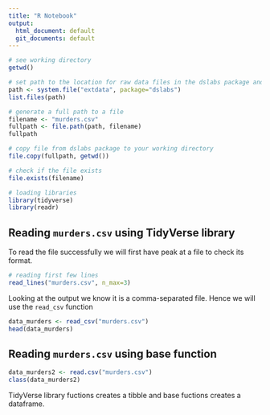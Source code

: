 ```yaml
---
title: "R Notebook"
output:
  html_document: default
  git_documents: default
---
```


```r
# see working directory
getwd()
```

```r
# set path to the location for raw data files in the dslabs package and list files
path <- system.file("extdata", package="dslabs")
list.files(path)
```

```r
# generate a full path to a file
filename <- "murders.csv"
fullpath <- file.path(path, filename)
fullpath
```

```r
# copy file from dslabs package to your working directory
file.copy(fullpath, getwd())

# check if the file exists
file.exists(filename)
```

```r
# loading libraries
library(tidyverse)
library(readr)
```

## Reading `murders.csv` using TidyVerse library
To read the file successfully we will first have peak at a file to check its format.
```r
# reading first few lines
read_lines("murders.csv", n_max=3)
```

Looking at the output we know it is a comma-separated file. Hence we will use the `read_csv` function

```r
data_murders <- read_csv("murders.csv")
head(data_murders)
```

## Reading `murders.csv` using base function

```r
data_murders2 <- read.csv("murders.csv")
class(data_murders2)
```

TidyVerse library fuctions creates a tibble and base fuctions creates a dataframe.

